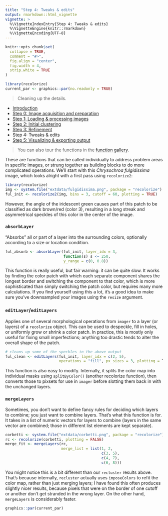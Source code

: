 ```yaml
---
title: "Step 4: Tweaks & edits"
output: rmarkdown::html_vignette
vignette: >
  %\VignetteIndexEntry{Step 4: Tweaks & edits}
  %\VignetteEngine{knitr::rmarkdown}
  %\VignetteEncoding{UTF-8}
---
```


```r
knitr::opts_chunk$set(
  collapse = TRUE,
  comment = "#>", 
  fig.align = "center",
  fig.width = 4,
  strip.white = TRUE
)
```

```r
library(recolorize)
current_par <- graphics::par(no.readonly = TRUE)
```

> Cleaning up the details.

* [Introduction](Introduction.html)  
* [Step 0: Image acquisition and preparation](step00_prep.html)  
* [Step 1: Loading & processing images](step01_loading.html)  
* [Step 2: Initial clustering](step02_initial_cluster.html)  
* [Step 3: Refinement](step03_refinement.html)  
* Step 4: Tweaks & edits
* [Step 5: Visualizing & exporting output](step05_visualization_export.html)  

> You can also tour the functions in the [function gallery](https://hiweller.rbind.io/post/function-gallery-for-recolorize/).


These are functions that can be called individually to address problem areas in specific images, or strung together as building blocks to do more complicated operations. We'll start with this *Chrysochroa fulgidissima* image, which looks alright with a first pass using `recolorize2`:

```r
library(recolorize)
img <- system.file("extdata/fulgidissima.png", package = "recolorize")
ful_init <- recolorize2(img, bins = 3, cutoff = 60, plotting = TRUE)
```

However, the angle of the iridescent green causes part of this patch to be classified as dark brown/red (color 3), resulting in a long streak and asymmetrical speckles of this color in the center of the image.

### `absorbLayer`

"Absorbs" all or part of a layer into the surrounding colors, optionally according to a size or location condition.

```r
ful_absorb <- absorbLayer(ful_init, layer_idx = 3, 
                          function(s) s <= 250,
                          y_range = c(0, 0.8))
```

This function is really useful, but fair warning: it can be quite slow. It works by finding the color patch with which each separate component shares the longest border and switching the component to that color, which is more sophisticated than simply switching the patch color, but requires many more calculations. If you find yourself using this a lot, it's a good idea to make sure you've downsampled your images using the `resize` argument.

### `editLayer`/`editLayers`

Applies one of several morphological operations from `imager` to a layer (or layers) of a `recolorize` object. This can be used to despeckle, fill in holes, or uniformly grow or shrink a color patch. In practice, this is mostly only useful for fixing small imperfections; anything too drastic tends to alter the overall shape of the patch.

```r
# cleans up some of the speckles in the above output
ful_clean <- editLayers(ful_init, layer_idx = c(2, 5),
                        operations = "fill", px_sizes = 3, plotting = T)
```

This function is also easy to modify. Internally, it splits the color map into individual masks using `splitByColor()` (another recolorize function), then converts those to pixsets for use in `imager` before slotting them back in with the unchanged layers.

### `mergeLayers`

Sometimes, you don’t want to define fancy rules for deciding which layers to combine; you just want to combine layers. That’s what this function is for. It takes in a list of numeric vectors for layers to combine (layers in the same vector are combined; those in different list elements are kept separate).

```r
corbetti <- system.file("extdata/corbetti.png", package = "recolorize")
rc <- recolorize(corbetti, plotting = FALSE)
merge_fit <- mergeLayers(rc, 
                         merge_list = list(1, 2, 
                                           c(3, 5),
                                           c(4, 7),
                                           c(6, 8)))
```

You might notice this is a bit different than our `recluster` results above. That’s because internally, `recluster` actually uses `imposeColors` to refit the color map, rather than just merging layers; I have found this often produces slightly nicer results, because pixels that were on the border of one cutoff or another don’t get stranded in the wrong layer. On the other hand, `mergeLayers` is considerably faster.


```r
graphics::par(current_par)
```
